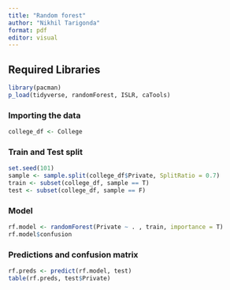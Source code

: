 ```yaml
---
title: "Random forest"
author: "Nikhil Tarigonda"
format: pdf
editor: visual
---
```


## Required Libraries

```r
library(pacman)
p_load(tidyverse, randomForest, ISLR, caTools)
```

### Importing the data

```r
college_df <- College
```

### Train and Test split

```r
set.seed(101)
sample <- sample.split(college_df$Private, SplitRatio = 0.7)
train <- subset(college_df, sample == T)
test <- subset(college_df, sample == F)
```

### Model

```r
rf.model <- randomForest(Private ~ . , train, importance = T)
rf.model$confusion
```

### Predictions and confusion matrix

```r
rf.preds <- predict(rf.model, test)
table(rf.preds, test$Private)
```
